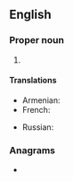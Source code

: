 {{also|ebu|.ebu}}
==English==

===Proper noun===
{{en-proper noun}}

# {{initialism of|{{w|European Broadcasting Union}}|lang=en}}

====Translations====
{{trans-top|European Broadcasting Union}}
* Armenian: {{t|hy|ԵՀՄ}}
* French: {{t|fr|UER}}
{{trans-mid}}
* Russian: {{t|ru|ЕВС}}
{{trans-bottom}}

===Anagrams===
* {{anagrams|en|ube}}